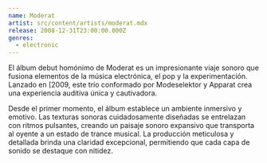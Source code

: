 ```yaml
---
name: Moderat
artist: src/content/artists/moderat.mdx
release: 2008-12-31T23:00:00.000Z
genres:
  - electronic
---
```


El álbum debut homónimo de Moderat es un impresionante viaje sonoro que fusiona elementos de la música electrónica, el pop y la experimentación. Lanzado en \[2009, este trío conformado por Modeselektor y Apparat crea una experiencia auditiva única y cautivadora.

Desde el primer momento, el álbum establece un ambiente inmersivo y emotivo. Las texturas sonoras cuidadosamente diseñadas se entrelazan con ritmos pulsantes, creando un paisaje sonoro expansivo que transporta al oyente a un estado de trance musical. La producción meticulosa y detallada brinda una claridad excepcional, permitiendo que cada capa de sonido se destaque con nitidez.
